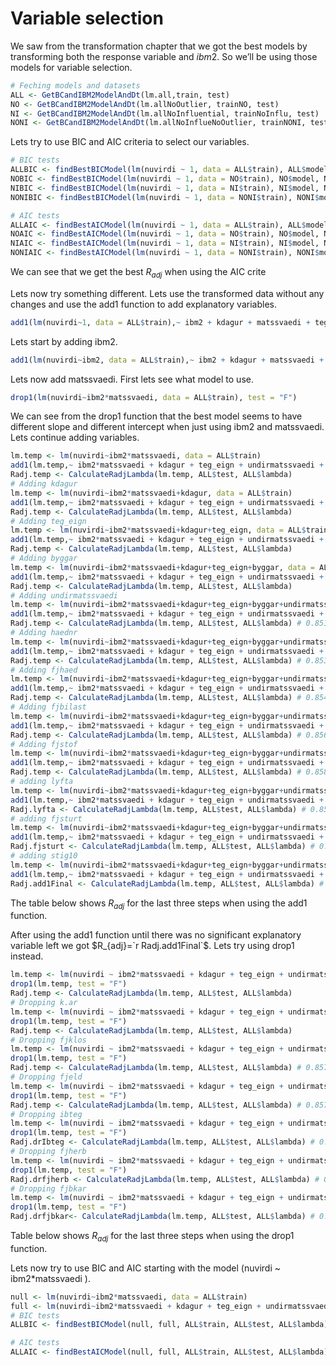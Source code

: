 
# Variable selection

We saw from the transformation chapter that we got the best models by transforming both the response variable and $ibm2$. So we'll be using those models for variable selection.

```r
# Feching models and datasets
ALL <- GetBCandIBM2ModelAndDt(lm.all,train, test)
NO <- GetBCandIBM2ModelAndDt(lm.allNoOutlier, trainNO, test)
NI <- GetBCandIBM2ModelAndDt(lm.allNoInfluential, trainNoInflu, test)
NONI <- GetBCandIBM2ModelAndDt(lm.allNoInflueNoOutlier, trainNONI, test)
```

Lets try to use BIC and AIC criteria to select our variables.

```r

# BIC tests
ALLBIC <- findBestBICModel(lm(nuvirdi ~ 1, data = ALL$train), ALL$model, ALL$train, ALL$test, ALL$lambda)
NOBIC <- findBestBICModel(lm(nuvirdi ~ 1, data = NO$train), NO$model, NO$train, NO$test, NO$lambda)
NIBIC <- findBestBICModel(lm(nuvirdi ~ 1, data = NI$train), NI$model, NI$train, NI$test, NI$lambda)
NONIBIC <- findBestBICModel(lm(nuvirdi ~ 1, data = NONI$train), NONI$model, NONI$train, NONI$test, NONI$lambda)

# AIC tests
ALLAIC <- findBestAICModel(lm(nuvirdi ~ 1, data = ALL$train), ALL$model, ALL$train, ALL$test, ALL$lambda)
NOAIC <- findBestAICModel(lm(nuvirdi ~ 1, data = NO$train), NO$model, NO$train, NO$test, NO$lambda)
NIAIC <- findBestAICModel(lm(nuvirdi ~ 1, data = NI$train), NI$model, NI$train, NI$test, NI$lambda)
NONIAIC <- findBestAICModel(lm(nuvirdi ~ 1, data = NONI$train), NONI$model, NONI$train, NONI$test, NONI$lambda)

```

We can see that we get the best $R_{adj}$ when using the AIC crite

\begin{table}[ht]
\centering
\begin{tabular}{rrrrr}
  \hline
     & No changes & No outl. & No infl. & No outl. and no infl.  \\ 
  \hline
  $R_{adj(BIC)}$ & $`r ALLBIC$Radj`$ & $`r NOBIC$Radj`$ & $`r NIBIC$Radj`$ & $`r NONIBIC$Radj`$ \\ 
  \hline
  $R_{adj(AIC)}$ & $`r ALLAIC$Radj`$ & $`r NOAIC$Radj`$ & $`r NIAIC$Radj`$ & $`r NONIAIC$Radj`$ \\ 
   \hline
\end{tabular}
\end{table}

Lets now try something different. Lets use the transformed data without any changes and use the add1 function to add explanatory variables.

```r
add1(lm(nuvirdi~1, data = ALL$train),~ ibm2 + kdagur + matssvaedi + teg_eign + undirmatssvaedi + haednr + fjhaed+fjstof+byggar+fjsturt+stig10+fjbilast+fjbkar+ibteg+k.ar+byggar+lyfta+fjklos+fjeld+fjherb ,data=ALL$train, test = "F")
```

Lets start by adding ibm2.

```r
add1(lm(nuvirdi~ibm2, data = ALL$train),~ ibm2 + kdagur + matssvaedi + teg_eign + undirmatssvaedi + haednr + fjhaed+fjstof+byggar+fjsturt+stig10+fjbilast+fjbkar+ibteg+k.ar+byggar+lyfta+fjklos+fjeld+fjherb ,data=ALL$train, test = "F")
```

Lets now add matssvaedi. First lets see what model to use.

```r
drop1(lm(nuvirdi~ibm2*matssvaedi, data = ALL$train), test = "F")
```

We can see from the drop1 function that the best model seems to have different slope and different intercept when just using ibm2 and matssvaedi. Lets continue adding variables.

```r
lm.temp <- lm(nuvirdi~ibm2*matssvaedi, data = ALL$train)
add1(lm.temp,~ ibm2*matssvaedi + kdagur + teg_eign + undirmatssvaedi + haednr + fjhaed+fjstof+byggar+fjsturt+stig10+fjbilast+fjbkar+ibteg+k.ar+byggar+lyfta+fjklos+fjeld+fjherb ,data=ALL$train, test = "F")
Radj.temp <- CalculateRadjLambda(lm.temp, ALL$test, ALL$lambda)
# Adding kdagur
lm.temp <- lm(nuvirdi~ibm2*matssvaedi+kdagur, data = ALL$train)
add1(lm.temp,~ ibm2*matssvaedi + kdagur + teg_eign + undirmatssvaedi + haednr + fjhaed+fjstof+byggar+fjsturt+stig10+fjbilast+fjbkar+ibteg+k.ar+byggar+lyfta+fjklos+fjeld+fjherb ,data=ALL$train, test = "F")
Radj.temp <- CalculateRadjLambda(lm.temp, ALL$test, ALL$lambda)
# Adding teg_eign
lm.temp <- lm(nuvirdi~ibm2*matssvaedi+kdagur+teg_eign, data = ALL$train)
add1(lm.temp,~ ibm2*matssvaedi + kdagur + teg_eign + undirmatssvaedi + haednr + fjhaed+fjstof+byggar+fjsturt+stig10+fjbilast+fjbkar+ibteg+k.ar+byggar+lyfta+fjklos+fjeld+fjherb ,data=ALL$train, test = "F")
Radj.temp <- CalculateRadjLambda(lm.temp, ALL$test, ALL$lambda)
# Adding byggar
lm.temp <- lm(nuvirdi~ibm2*matssvaedi+kdagur+teg_eign+byggar, data = ALL$train)
add1(lm.temp,~ ibm2*matssvaedi + kdagur + teg_eign + undirmatssvaedi + haednr + fjhaed+fjstof+byggar+fjsturt+stig10+fjbilast+fjbkar+ibteg+k.ar+byggar+lyfta+fjklos+fjeld+fjherb ,data=ALL$train, test = "F")
Radj.temp <- CalculateRadjLambda(lm.temp, ALL$test, ALL$lambda)
# Adding undirmatssvaedi
lm.temp <- lm(nuvirdi~ibm2*matssvaedi+kdagur+teg_eign+byggar+undirmatssvaedi, data = ALL$train)
add1(lm.temp,~ ibm2*matssvaedi + kdagur + teg_eign + undirmatssvaedi + haednr + fjhaed+fjstof+byggar+fjsturt+stig10+fjbilast+fjbkar+ibteg+k.ar+byggar+lyfta+fjklos+fjeld+fjherb ,data=ALL$train, test = "F")
Radj.temp <- CalculateRadjLambda(lm.temp, ALL$test, ALL$lambda) # 0.8519097
# Adding haednr
lm.temp <- lm(nuvirdi~ibm2*matssvaedi+kdagur+teg_eign+byggar+undirmatssvaedi+haednr, data = ALL$train)
add1(lm.temp,~ ibm2*matssvaedi + kdagur + teg_eign + undirmatssvaedi + haednr + fjhaed+fjstof+byggar+fjsturt+stig10+fjbilast+fjbkar+ibteg+k.ar+byggar+lyfta+fjklos+fjeld+fjherb ,data=ALL$train, test = "F")
Radj.temp <- CalculateRadjLambda(lm.temp, ALL$test, ALL$lambda) # 0.8537324
# Adding fjhaed
lm.temp <- lm(nuvirdi~ibm2*matssvaedi+kdagur+teg_eign+byggar+undirmatssvaedi+haednr+fjhaed, data = ALL$train)
add1(lm.temp,~ ibm2*matssvaedi + kdagur + teg_eign + undirmatssvaedi + haednr + fjhaed+fjstof+byggar+fjsturt+stig10+fjbilast+fjbkar+ibteg+k.ar+byggar+lyfta+fjklos+fjeld+fjherb ,data=ALL$train, test = "F")
Radj.temp <- CalculateRadjLambda(lm.temp, ALL$test, ALL$lambda) # 0.8548856
# Adding fjbilast
lm.temp <- lm(nuvirdi~ibm2*matssvaedi+kdagur+teg_eign+byggar+undirmatssvaedi+haednr+fjhaed+fjbilast, data = ALL$train)
add1(lm.temp,~ ibm2*matssvaedi + kdagur + teg_eign + undirmatssvaedi + haednr + fjhaed+fjstof+byggar+fjsturt+stig10+fjbilast+fjbkar+ibteg+k.ar+byggar+lyfta+fjklos+fjeld+fjherb ,data=ALL$train, test = "F")
Radj.temp <- CalculateRadjLambda(lm.temp, ALL$test, ALL$lambda) # 0.8560273
# Adding fjstof
lm.temp <- lm(nuvirdi~ibm2*matssvaedi+kdagur+teg_eign+byggar+undirmatssvaedi+haednr+fjhaed+fjbilast+fjstof, data = ALL$train)
add1(lm.temp,~ ibm2*matssvaedi + kdagur + teg_eign + undirmatssvaedi + haednr + fjhaed+fjstof+byggar+fjsturt+stig10+fjbilast+fjbkar+ibteg+k.ar+byggar+lyfta+fjklos+fjeld+fjherb ,data=ALL$train, test = "F")
Radj.temp <- CalculateRadjLambda(lm.temp, ALL$test, ALL$lambda) # 0.8584003
# adding lyfta
lm.temp <- lm(nuvirdi~ibm2*matssvaedi+kdagur+teg_eign+byggar+undirmatssvaedi+haednr+fjhaed+fjbilast+fjstof+lyfta, data = ALL$train)
add1(lm.temp,~ ibm2*matssvaedi + kdagur + teg_eign + undirmatssvaedi + haednr + fjhaed+fjstof+byggar+fjsturt+stig10+fjbilast+fjbkar+ibteg+k.ar+byggar+lyfta+fjklos+fjeld+fjherb ,data=ALL$train, test = "F")
Radj.lyfta <- CalculateRadjLambda(lm.temp, ALL$test, ALL$lambda) # 0.8584125
# adding fjsturt
lm.temp <- lm(nuvirdi~ibm2*matssvaedi+kdagur+teg_eign+byggar+undirmatssvaedi+haednr+fjhaed+fjbilast+fjstof+lyfta+fjsturt, data = ALL$train)
add1(lm.temp,~ ibm2*matssvaedi + kdagur + teg_eign + undirmatssvaedi + haednr + fjhaed+fjstof+byggar+fjsturt+stig10+fjbilast+fjbkar+ibteg+k.ar+byggar+lyfta+fjklos+fjeld+fjherb ,data=ALL$train, test = "F")
Radj.fjsturt <- CalculateRadjLambda(lm.temp, ALL$test, ALL$lambda) # 0.8599631
# adding stig10
lm.temp <- lm(nuvirdi~ibm2*matssvaedi+kdagur+teg_eign+byggar+undirmatssvaedi+haednr+fjhaed+fjbilast+fjstof+lyfta+fjsturt+stig10, data = ALL$train)
add1(lm.temp,~ ibm2*matssvaedi + kdagur + teg_eign + undirmatssvaedi + haednr + fjhaed+fjstof+byggar+fjsturt+stig10+fjbilast+fjbkar+ibteg+k.ar+byggar+lyfta+fjklos+fjeld+fjherb ,data=ALL$train, test = "F")
Radj.add1Final <- CalculateRadjLambda(lm.temp, ALL$test, ALL$lambda) # 0.8585105
```

The table below shows $R_{adj}$ for the last three steps when using the add1 function.

\begin{table}[ht]
\centering
\begin{tabular}{rrrr}
  \hline
     & Add lyfta & Add fjsturt & Add stig10  \\ 
  \hline
  $R_{adj(add1)}$ & $`r Radj.lyfta`$ & $`r Radj.fjsturt`$ & $`r Radj.add1Final`$ \\ 
   \hline
\end{tabular}
\end{table}

After using the add1 function until there was no significant explanatory variable left we got $R_{adj}=`r Radj.add1Final`$. Lets try using drop1 instead.

```r
lm.temp <- lm(nuvirdi ~ ibm2*matssvaedi + kdagur + teg_eign + undirmatssvaedi + haednr + fjhaed+fjstof+byggar+fjsturt+stig10+fjbilast+fjbkar+ibteg+k.ar+byggar+lyfta+fjklos+fjeld+fjherb, data = ALL$train)
drop1(lm.temp, test = "F")
Radj.temp <- CalculateRadjLambda(lm.temp, ALL$test, ALL$lambda)
# Dropping k.ar
lm.temp <- lm(nuvirdi ~ ibm2*matssvaedi + kdagur + teg_eign + undirmatssvaedi + haednr + fjhaed+fjstof+byggar+fjsturt+stig10+fjbilast+fjbkar+ibteg+byggar+lyfta+fjklos+fjeld+fjherb, data = ALL$train)
drop1(lm.temp, test = "F")
Radj.temp <- CalculateRadjLambda(lm.temp, ALL$test, ALL$lambda)
# Dropping fjklos
lm.temp <- lm(nuvirdi ~ ibm2*matssvaedi + kdagur + teg_eign + undirmatssvaedi + haednr + fjhaed+fjstof+byggar+fjsturt+stig10+fjbilast+fjbkar+ibteg+byggar+lyfta+fjeld+fjherb, data = ALL$train)
drop1(lm.temp, test = "F")
Radj.temp <- CalculateRadjLambda(lm.temp, ALL$test, ALL$lambda) # 0.8578069
# Dropping fjeld
lm.temp <- lm(nuvirdi ~ ibm2*matssvaedi + kdagur + teg_eign + undirmatssvaedi + haednr + fjhaed+fjstof+byggar+fjsturt+stig10+fjbilast+fjbkar+ibteg+byggar+lyfta+fjherb, data = ALL$train)
drop1(lm.temp, test = "F")
Radj.temp <- CalculateRadjLambda(lm.temp, ALL$test, ALL$lambda) # 0.8573713
# Dropping ibteg
lm.temp <- lm(nuvirdi ~ ibm2*matssvaedi + kdagur + teg_eign + undirmatssvaedi + haednr + fjhaed+fjstof+byggar+fjsturt+stig10+fjbilast+fjbkar+byggar+lyfta+fjherb, data = ALL$train)
drop1(lm.temp, test = "F")
Radj.drIbteg <- CalculateRadjLambda(lm.temp, ALL$test, ALL$lambda) # 0.8575344
# Dropping fjherb
lm.temp <- lm(nuvirdi ~ ibm2*matssvaedi + kdagur + teg_eign + undirmatssvaedi + haednr + fjhaed+fjstof+byggar+fjsturt+stig10+fjbilast+fjbkar+byggar+lyfta, data = ALL$train)
drop1(lm.temp, test = "F")
Radj.drfjherb <- CalculateRadjLambda(lm.temp, ALL$test, ALL$lambda) # 0.8580301
# Dropping fjbkar
lm.temp <- lm(nuvirdi ~ ibm2*matssvaedi + kdagur + teg_eign + undirmatssvaedi + haednr + fjhaed+fjstof+byggar+fjsturt+stig10+fjbilast+byggar+lyfta, data = ALL$train)
drop1(lm.temp, test = "F")
Radj.drfjbkar<- CalculateRadjLambda(lm.temp, ALL$test, ALL$lambda) # 0.8585105
```

Table below shows $R_{adj}$ for the last three steps when using the drop1 function.

\begin{table}[ht]
\centering
\begin{tabular}{rrrr}
  \hline
     & Drop ibteg & Drop fjherb & Drop fjbkar  \\ 
  \hline
  $R_{adj(drop1)}$ & $`r Radj.drIbteg`$ & $`r Radj.drfjherb`$ & $`r Radj.drfjbkar`$ \\ 
   \hline
\end{tabular}
\end{table}

Lets now try to use BIC and AIC starting with the model (nuvirdi ~ ibm2*matssvaedi ).

```r
null <- lm(nuvirdi~ibm2*matssvaedi, data = ALL$train)
full <- lm(nuvirdi~ibm2*matssvaedi + kdagur + teg_eign + undirmatssvaedi + haednr + fjhaed+fjstof+byggar+fjsturt+stig10+fjbilast+fjbkar+ibteg+k.ar+byggar+lyfta+fjklos+fjeld+fjherb, data = ALL$train)
# BIC tests
ALLBIC <- findBestBICModel(null, full, ALL$train, ALL$test, ALL$lambda)

# AIC tests
ALLAIC <- findBestAICModel(null, full, ALL$train, ALL$test, ALL$lambda)
```

